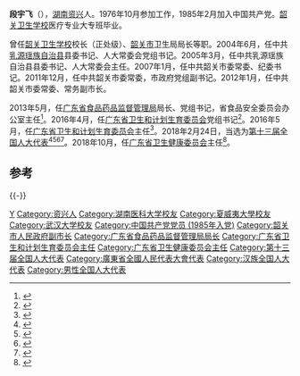 '''段宇飞'''（{{bd|1961年|4月||catIdx=Duan段}}），[[湖南|湖南]][[资兴|资兴]]人。1976年10月参加工作，1985年2月加入中国共产党。[[韶关卫生学校|韶关卫生学校]]医疗专业大专班毕业。

曾任[[韶关卫生学校|韶关卫生学校]]校长（正处级）、[[韶关市|韶关市]]卫生局局长等职。2004年6月，任中共[[乳源瑶族自治县|乳源瑶族自治县]]县委书记、人大常委会党组书记。2005年3月，任中共乳源瑶族自治县县委书记、人大常委会主任。2007年1月，任中共韶关市委常委、纪委书记。2011年12月，任中共韶关市委常委，市政府党组副书记。2012年1月，任中共韶关市委常委、常务副市长。

2013年5月，任[[广东省食品药品监督管理局|广东省食品药品监督管理局]]局长、党组书记，省食品安全委员会办公室主任<ref>{{cite web|accessdate=2015-03-26|url=http://renshi.people.com.cn/n/2013/0517/c139617-21515780.html|title=广东省管干部任前公示通告|publisher=中国共产党新闻网|archive-date=2019-01-23|archive-url=https://web.archive.org/web/20190123010325/http://renshi.people.com.cn/n/2013/0517/c139617-21515780.html|dead-url=no}}</ref>。2016年4月，任[[广东省卫生和计划生育委员会|广东省卫生和计划生育委员会]]党组书记<ref>{{cite news|title=段宇飞提名为广东省卫计委主任 骆文智任省食药监局局长|url=http://district.ce.cn/newarea/sddy/201605/06/t20160506_11276422.shtml|accessdate=2016-05-07|newspaper=中国经济网|archive-date=2019-06-11|archive-url=https://web.archive.org/web/20190611215121/http://district.ce.cn/newarea/sddy/201605/06/t20160506_11276422.shtml|dead-url=no}}</ref>。2016年5月，任[[广东省卫生和计划生育委员会|广东省卫生和计划生育委员会]]主任<ref>{{cite news|title=广东肇庆市委原书记徐萍华辞去广东省人大代表职务|url=http://www.thepaper.cn/newsDetail_forward_1475250|accessdate=2016-05-27|newspaper=澎湃新闻|archive-date=2021-05-21|archive-url=https://web.archive.org/web/20210521081639/http://www.thepaper.cn/newsDetail_forward_1475250|dead-url=no}}</ref>。2018年2月24日，当选为[[第十三届全国人大代表|第十三届全国人大代表]]<ref>{{Cite web|title=（受权发布）中华人民共和国第十三届全国人民代表大会代表名单-中新网|url=http://www.chinanews.com/gn/2018/02-25/8453959.shtml|accessdate=2021-02-19|work=[[中国新闻网|中国新闻网]]|archive-date=2018-02-27|archive-url=https://web.archive.org/web/20180227031724/http://www.chinanews.com/gn/2018/02-25/8453959.shtml|dead-url=no}}</ref><ref>{{cite web | title=中华人民共和国第十三届全国人民代表大会代表名单 | website=[[光明网_(中国)|光明网]] | date=2018-02-25 | url=https://news.gmw.cn/2018-02/25/content_27792557.htm | language=zh | access-date=2021-02-19 | archive-date=2021-10-19 | archive-url=https://web.archive.org/web/20211019124618/https://news.gmw.cn/2018-02/25/content_27792557.htm | dead-url=no }}</ref><ref>{{cite web | title=第十三届全国人民代表大会代表名单（2980名） | website=[[澎湃新闻|澎湃新闻]]-The Paper | url=https://www.thepaper.cn/newsDetail_forward_2008905 | language=zh | access-date=2021-02-19 | archive-date=2018-03-23 | archive-url=https://web.archive.org/web/20180323190049/https://www.thepaper.cn/newsDetail_forward_2008905 | dead-url=no }}</ref><ref>{{cite web | title=中华人民共和国第十三届全国人民代表大会代表名单 | website=[[中国网|中国网]] | date=2018-02-25 | url=http://news.china.com.cn/2018-02/25/content_50599587.htm | language=zh | access-date=2021-02-19 | archive-date=2021-02-21 | archive-url=https://web.archive.org/web/20210221201146/http://news.china.com.cn/2018-02/25/content_50599587.htm | dead-url=no }}</ref>。2018年10月，任[[广东省卫生健康委员会|广东省卫生健康委员会]]主任<ref>{{cite web |title=快讯！机构改革后部分广东省政府组成人员名单公布 |url=http://news.ycwb.com/2018-10/12/content_30109396.htm |website=news.ycwb.com |accessdate=2019-01-22 |archive-date=2020-02-09 |archive-url=https://web.archive.org/web/20200209061253/http://news.ycwb.com/2018-10/12/content_30109396.htm |dead-url=no }}</ref>。

==参考==
{{reflist}}

{{-}}
{{start box}}
{{s-gov|prc}}
{{s-new}}
{{s-title|[[广东省卫生健康委员会|广东省卫生健康委员会]]主任|2018年10月－}}
{{s-after|[[朱宏|朱宏]]}}
{{s-before|[[陈元胜|陈元胜]]}}
{{s-title|[[广东省卫生和计划生育委员会|广东省卫生和计划生育委员会]]主任|2016年5月－2018年10月}}
{{s-none|机构撤销}}
{{s-new}}
{{s-title|[[广东省食品药品监督管理局|广东省食品药品监督管理局]]局长|2013年5月－2016年4月}}
{{s-after|[[骆文智|骆文智]]}}
{{s-ppo|cpc}}
{{s-before|[[李晓春|李晓春]]}}
{{s-title|[[中国共产党乳源瑶族自治县委员会|中国共产党乳源瑶族自治县委员会]]书记|2004年6月－2007年1月}}
{{s-after|[[梁健|梁健]]}}
{{end box}}

{{DEFAULTSORT:Duan段}}
[[Category:段姓|Y]]
[[Category:资兴人|Category:资兴人]]
[[Category:湖南医科大学校友|Category:湖南医科大学校友]]
[[Category:夏威夷大學校友|Category:夏威夷大學校友]]
[[Category:武汉大学校友|Category:武汉大学校友]]
[[Category:中国共产党党员_(1985年入党)|Category:中国共产党党员 (1985年入党)]]
[[Category:韶关市人民政府副市长|Category:韶关市人民政府副市长]]
[[Category:广东省食品药品监督管理局局长|Category:广东省食品药品监督管理局局长]]
[[Category:广东省卫生和计划生育委员会主任|Category:广东省卫生和计划生育委员会主任]]
[[Category:广东省卫生健康委员会主任|Category:广东省卫生健康委员会主任]]
[[Category:第十三届全国人大代表|Category:第十三届全国人大代表]]
[[Category:廣東省全國人民代表大會代表|Category:廣東省全國人民代表大會代表]]
[[Category:汉族全国人大代表|Category:汉族全国人大代表]]
[[Category:男性全国人大代表|Category:男性全国人大代表]]